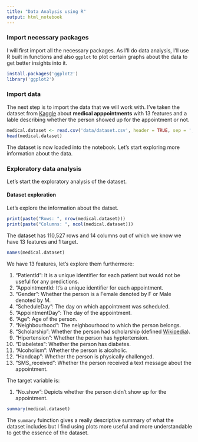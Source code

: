 ```yaml
---
title: "Data Analysis using R"
output: html_notebook
---
```


### Import necessary packages

I will first import all the necessary packages. As I'll do data analysis, I'll use R built in functions and also `ggplot` to plot certain graphs about the data to get better insights into it.

```r
install.packages('ggplot2')
library('ggplot2')
```

### Import data

The next step is to import the data that we will work with. I've taken the dataset from [Kaggle](https://www.kaggle.com/joniarroba/noshowappointments/download) about **medical apppointments** with 13 features and a lable describing whether the person showed up for the appointment or not.

```r
medical.dataset <- read.csv('data/dataset.csv', header = TRUE, sep = ',')
head(medical.dataset)
```

The dataset is now loaded into the notebook. Let's start exploring more information about the data.

### Exploratory data analysis

Let's start the exploratory analysis of the dataset.

#### Dataset exploration

Let's explore the information about the datset.

```r
print(paste("Rows: ", nrow(medical.dataset)))
print(paste("Columns: ", ncol(medical.dataset)))
```

The dataset has 110,527 rows and 14 columns out of which we know we have 13 features and 1 target.

```r
names(medical.dataset)
```

We have 13 features, let's explore them furthermore:

1. "PatientId": It is a unique identifier for each patient but would not be useful for any predictions.
2. "AppointmentId: It's a unique identifier for each appointment.
3. "Gender": Whether the person is a Female denoted by F or Male denoted by M.
4. "ScheduleDay": The day on which appointment was scheduled.
5. "AppointmentDay": The day of the appointment.
6. "Age": Age of the person.
7. "Neighbourhood": The neighbourhood to which the person belongs.
8. "Scholarship": Whether the person had scholarship (defined [Wikipedia](https://en.wikipedia.org/wiki/Bolsa_Fam%C3%ADlia)).
9. "Hipertension": Whether the person has hyptertension.
10. "Diabeletes": Whether the person has diabetes.
11. "Alcoholism": Whether the person is alcoholic.
12. "Handcap": Whether the person is physically challenged.
13. "SMS_received": Whether the person received a text message about the appointment.

The target variable is:

1. "No.show": Depicts whether the person didn't show up for the appointment.

```r
summary(medical.dataset)
```

The `summary` fuinction gives a really descriptive summary of what the dataset includes but I find using plots more useful and more understandable to get the essence of the dataset.
